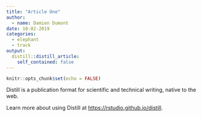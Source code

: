 ```yaml
---
title: "Article One"
author:
  - name: Damien Dumont
date: 10-02-2019
categories:
  - elephant
  - track
output:
  distill::distill_article:
    self_contained: false
---
```


```r
knitr::opts_chunk$set(echo = FALSE)
```

Distill is a publication format for scientific and technical writing, native to the web.

Learn more about using Distill at <https://rstudio.github.io/distill>.



